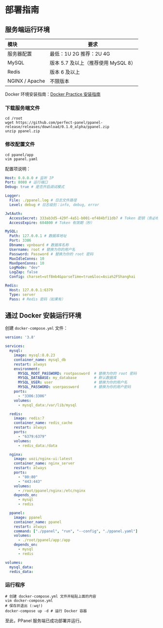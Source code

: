 # 部署指南

## 服务端运行环境

| 模块           | 要求                                 |
| :------------- | ------------------------------------ |
| 服务器配置     | 最低：1U 2G  推荐：2U 4G             |
| MySQL          | 版本 5.7 及以上（推荐使用 MySQL 8） |
| Redis          | 版本 6 及以上                        |
| NGINX / Apache | 不限版本                             |

Docker 环境安装指南：[Docker Practice 安装指南](https://yeasy.gitbook.io/docker_practice/install)

### 下载服务端文件

```shell
cd /root
wget https://github.com/perfect-panel/ppanel-release/releases/download/0.1.0_alpha/ppanel.zip
unzip ppanel.zip
```

### 修改配置文件

```shell
cd ppanel/app
vim ppanel.yaml
```

配置项说明：

```yaml
Host: 0.0.0.0 # 监听 IP
Port: 8080 # 运行端口
Debug: true # 是否开启调试模式

Logger:
  File: ./ppanel.log # 日志文件路径
  Level: debug # 日志级别：info, debug, error

JwtAuth:
  AccessSecret: 333ab3d5-429f-4a51-b001-ef484bf11db7 # Token 密钥（务必修改）
  AccessExpire: 604800 # Token 有效期（秒）

MySQL:
  Path: 127.0.0.1 # 数据库地址
  Port: 3306
  Dbname: vpnboard # 数据库名称
  Username: root # 替换为你的用户名
  Password: Password # 替换为你的 root 密码
  MaxIdleConns: 10
  MaxOpenConns: 10
  LogMode: "dev"
  LogZap: false
  Config: charset=utf8mb4&parseTime=true&loc=Asia%2FShanghai

Redis:
  Host: 127.0.0.1:6379
  Type: server
  Pass: # Redis 密码（如果有）
```

## 通过 Docker 安装运行环境

创建 `docker-compose.yml` 文件：

```yaml
version: '3.8'

services:
  mysql:
    image: mysql:8.0.23
    container_name: mysql_db
    restart: always
    environment:
      MYSQL_ROOT_PASSWORD: rootpassword  # 替换为你的 root 密码
      MYSQL_DATABASE: my_database        # 默认数据库
      MYSQL_USER: user                   # 替换为你的用户名
      MYSQL_PASSWORD: userpassword       # 替换为你的用户密码
    ports:
      - "3306:3306"
    volumes:
      - mysql_data:/var/lib/mysql

  redis:
    image: redis:7
    container_name: redis_cache
    restart: always
    ports:
      - "6379:6379"
    volumes:
      - redis_data:/data

  nginx:
    image: uozi/nginx-ui:latest
    container_name: nginx_server
    restart: always
    ports:
      - "80:80"
      - "443:443"
    volumes:
      - /root/ppanel/nginx:/etc/nginx
    depends_on:
      - mysql
      - redis

  ppanel:
    image: ppanel
    container_name: ppanel
    restart: always
    command: ["./ppanel", "run", "--config", "./ppanel.yaml"]
    volumes:
      - ./root/ppanel/app:/app
    depends_on:
      - mysql
      - redis

volumes:
  mysql_data:
  redis_data:
```

### 运行程序

```shell
# 创建 docker-compose.yml 文件并粘贴上面的内容
vim docker-compose.yml
# 保存并退出 (:wq!)
docker-compose up -d # 运行 Docker 容器
```

至此，PPanel 服务端已成功部署并运行。

